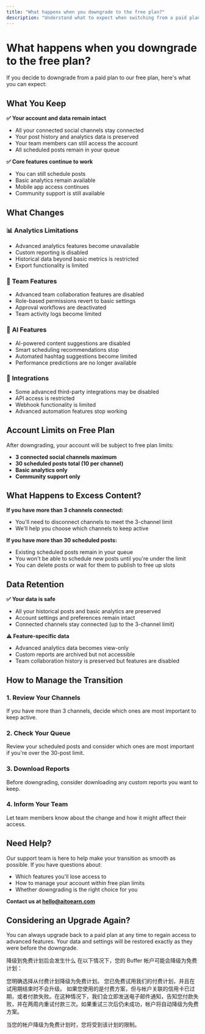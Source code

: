 ```yaml
---
title: "What happens when you downgrade to the free plan?"
description: "Understand what to expect when switching from a paid plan to Aitoearn's free plan."
---
```

# What happens when you downgrade to the free plan?

If you decide to downgrade from a paid plan to our free plan, here's what you can expect:

## What You Keep

**✅ Your account and data remain intact**
- All your connected social channels stay connected
- Your post history and analytics data is preserved
- Your team members can still access the account
- All scheduled posts remain in your queue

**✅ Core features continue to work**
- You can still schedule posts
- Basic analytics remain available
- Mobile app access continues
- Community support is still available

## What Changes

### 📊 **Analytics Limitations**
- Advanced analytics features become unavailable
- Custom reporting is disabled
- Historical data beyond basic metrics is restricted
- Export functionality is limited

### 👥 **Team Features**
- Advanced team collaboration features are disabled
- Role-based permissions revert to basic settings
- Approval workflows are deactivated
- Team activity logs become limited

### 🤖 **AI Features**
- AI-powered content suggestions are disabled
- Smart scheduling recommendations stop
- Automated hashtag suggestions become limited
- Performance predictions are no longer available

### 🔗 **Integrations**
- Some advanced third-party integrations may be disabled
- API access is restricted
- Webhook functionality is limited
- Advanced automation features stop working

## Account Limits on Free Plan

After downgrading, your account will be subject to free plan limits:

- **3 connected social channels maximum**
- **30 scheduled posts total (10 per channel)**
- **Basic analytics only**
- **Community support only**

## What Happens to Excess Content?

**If you have more than 3 channels connected:**
- You'll need to disconnect channels to meet the 3-channel limit
- We'll help you choose which channels to keep active

**If you have more than 30 scheduled posts:**
- Existing scheduled posts remain in your queue
- You won't be able to schedule new posts until you're under the limit
- You can delete posts or wait for them to publish to free up slots

## Data Retention

**✅ Your data is safe**
- All your historical posts and basic analytics are preserved
- Account settings and preferences remain intact
- Connected channels stay connected (up to the 3-channel limit)

**⚠️ Feature-specific data**
- Advanced analytics data becomes view-only
- Custom reports are archived but not accessible
- Team collaboration history is preserved but features are disabled

## How to Manage the Transition

### 1. **Review Your Channels**
If you have more than 3 channels, decide which ones are most important to keep active.

### 2. **Check Your Queue**
Review your scheduled posts and consider which ones are most important if you're over the 30-post limit.

### 3. **Download Reports**
Before downgrading, consider downloading any custom reports you want to keep.

### 4. **Inform Your Team**
Let team members know about the change and how it might affect their access.

## Need Help?

Our support team is here to help make your transition as smooth as possible. If you have questions about:

- Which features you'll lose access to
- How to manage your account within free plan limits
- Whether downgrading is the right choice for you

**Contact us at [hello@aitoearn.com](mailto:hello@aitoearn.com)**

## Considering an Upgrade Again?

You can always upgrade back to a paid plan at any time to regain access to advanced features. Your data and settings will be restored exactly as they were before the downgrade.


降级到免费计划后会发生什么
在以下情况下，您的 Buffer 帐户可能会降级为免费计划：

您明确选择从付费计划降级为免费计划。
您已免费试用我们的付费计划，并且在试用期结束时不会升级。
如果您使用的是付费方案，但与帐户关联的信用卡已过期，或者付款失败。在这种情况下，我们会立即发送电子邮件通知，告知您付款失败，并在两周内重试付款三次。如果重试三次后仍未成功，帐户将自动降级为免费方案。

当您的帐户降级为免费计划时，您将受到该计划的限制。